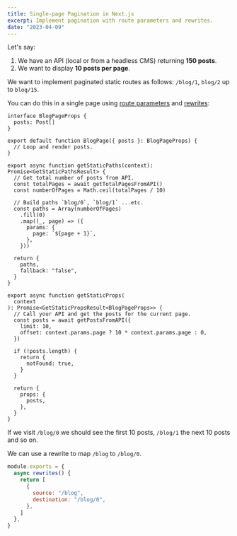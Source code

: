 ```yaml
---
title: Single-page Pagination in Next.js
excerpt: Implement pagination with route parameters and rewrites.
date: "2023-04-09"
---
```


Let's say:

1. We have an API (local or from a headless CMS) returning **150 posts**.
2. We want to display **10 posts per page**.

We want to implement paginated static routes as follows: `/blog/1`, `blog/2` up to `blog/15`.

You can do this in a single page using [route parameters](https://nextjs.org/docs/routing/dynamic-routes) and [rewrites](https://nextjs.org/docs/api-reference/next.config.js/rewrites):

```tsx title="pages/blog/[page].tsx"
interface BlogPageProps {
  posts: Post[]
}

export default function BlogPage({ posts }: BlogPageProps) {
  // Loop and render posts.
}

export async function getStaticPaths(context): Promise<GetStaticPathsResult> {
  // Get total number of posts from API.
  const totalPages = await getTotalPagesFromAPI()
  const numberOfPages = Math.ceil(totalPages / 10)

  // Build paths `blog/0`, `blog/1` ...etc.
  const paths = Array(numberOfPages)
    .fill(0)
    .map((_, page) => ({
      params: {
        page: `${page + 1}`,
      },
    }))

  return {
    paths,
    fallback: "false",
  }
}

export async function getStaticProps(
  context
): Promise<GetStaticPropsResult<BlogPageProps>> {
  // Call your API and get the posts for the current page.
  const posts = await getPostsFromAPI({
    limit: 10,
    offset: context.params.page ? 10 * context.params.page : 0,
  })

  if (!posts.length) {
    return {
      notFound: true,
    }
  }

  return {
    props: {
      posts,
    },
  }
}
```

If we visit `/blog/0` we should see the first 10 posts, `/blog/1` the next 10 posts and so on.

We can use a rewrite to map `/blog` to `/blog/0`.

```js title="next.config.js"
module.exports = {
  async rewrites() {
    return [
      {
        source: "/blog",
        destination: "/blog/0",
      },
    ]
  },
}
```
